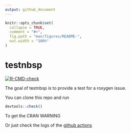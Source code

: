 ```yaml
---
output: github_document
---
```


<!-- README.md is generated from README.Rmd. Please edit that file -->

```r
knitr::opts_chunk$set(
  collapse = TRUE,
  comment = "#>",
  fig.path = "man/figures/README-",
  out.width = "100%"
)
```

# testnbsp

<!-- badges: start -->
[![R-CMD-check](https://github.com/zeehio/testnbsp/workflows/R-CMD-check/badge.svg)](https://github.com/zeehio/testnbsp/actions)
<!-- badges: end -->

The goal of testnbsp is to provide a test for a roxygen issue.

You can clone this repo and run

```r
devtools::check()
```

To get the CRAN WARNING

Or just check the logs of the [github actions](https://github.com/zeehio/testnbsp/actions)

